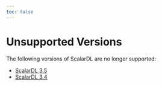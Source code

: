 ```yaml
---
toc: false
---
```


# Unsupported Versions

The following versions of ScalarDL are no longer supported:

- [ScalarDL 3.5](/docs/3.5/)
- [ScalarDL 3.4](/docs/3.4/)
